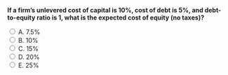 ::: {.question-block}

<form onsubmit="event.preventDefault(); checkAnswer('module7_mcq_q5')" data-correct-answer="C">
<strong style="display: block;">If a firm’s unlevered cost of capital is 10%, cost of debt is 5%, and debt-to-equity ratio is 1, what is the expected cost of equity (no taxes)?</strong>

<label><input type="radio" name="module7_mcq_q5" value="A"> A. 7.5%</label><br>
<label><input type="radio" name="module7_mcq_q5" value="B"> B. 10%</label><br>
<label><input type="radio" name="module7_mcq_q5" value="C"> C. 15%</label><br>
<label><input type="radio" name="module7_mcq_q5" value="D"> D. 20%</label><br>
<label><input type="radio" name="module7_mcq_q5" value="E"> E. 25%</label><br>
</form>

<div id="feedback-module7_mcq_q5" class="feedback" data-status="" style="display:none;">
✅ Correct: C. Using MM II: $r_E = 0.10 + (1)(0.10 − 0.05) = 0.15 = 15\%$.
</div>

:::
